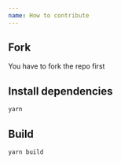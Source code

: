 ```yaml
---
name: How to contribute
---
```


## Fork

You have to fork the repo first

## Install dependencies

```bash
yarn
```

## Build

```bash
yarn build
```
